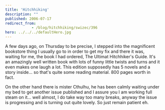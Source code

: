 ```yaml
---
title: 'Hitchhiking'
description: ""
published: 2006-07-17
redirect_from: 
            - /blog/hitchhiking/swizec/396
hero: ../../../defaultHero.jpg
---
```

A few days ago, on Thursday to be precise, I stepped into the magnificent bookstore thing I usually go to in order to get my fix and there it was, waiting for me, the book I had ordered, The Ultimat Hitchhiker&#x27;s Guide. It&#x27;s an amazingly well written book with lots of funny little twists and turns and it even makes one laugh a lot. This edition supposedly has 5 novels and a story inside... so that&#x27;s quite some reading material. 800 pages worth in fact.  
  
On the other hand there is mister Cthulhu, he has been calmly waiting under my bed to get another issue published and I assure you I am working full steam on it... well almost, I do take way too many breaks, anyway the issue is progressing and is turning out quite lovely. So just remain patient eh.